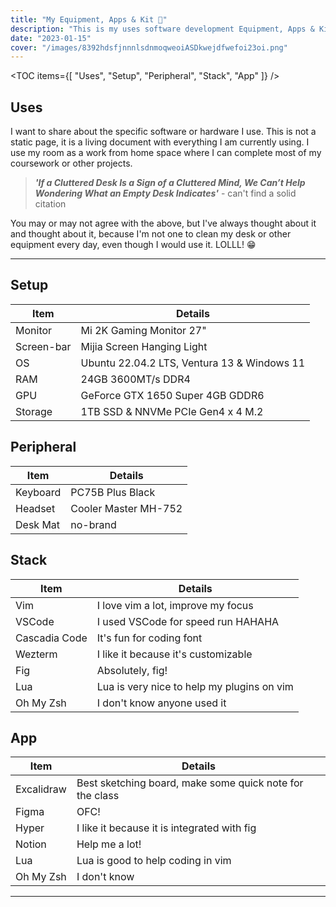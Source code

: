 ```yaml
---
title: "My Equipment, Apps & Kit 🖤"
description: "This is my uses software development Equipment, Apps & Kit!"
date: "2023-01-15"
cover: "/images/8392hdsfjnnnlsdnmoqweoiASDkwejdfwefoi23oi.png"
---
```


<TOC items={[ "Uses", "Setup", "Peripheral", "Stack", "App" ]} />

## Uses

I want to share about the specific software or hardware I use. This is not a static page, it is a living document with everything I am currently using. I use my room as a work from home space where I can complete most of my coursework or other projects.


> **_'If a Cluttered Desk Is a Sign of a Cluttered Mind, We Can’t Help Wondering What an Empty Desk Indicates'_** - can't find a solid citation

You may or may not agree with the above, but I've always thought about it and thought about it, because I'm not one to clean my desk or other equipment every day, even though I would use it. LOLLL! 😁

---


## Setup

| Item       | Details                                     |
| -----------| ------------------------------------------- |
| Monitor    | Mi 2K Gaming Monitor 27"                    |
| Screen-bar | Mijia Screen Hanging Light                  |
| OS         | Ubuntu 22.04.2 LTS, Ventura 13 & Windows 11 |
| RAM        | 24GB 3600MT/s DDR4                          |
| GPU        | GeForce GTX 1650 Super 4GB GDDR6            |
| Storage    | 1TB SSD & NNVMe PCIe Gen4 x 4 M.2           |

## Peripheral

| Item      | Details                                       |
| ----------| --------------------------------------------- |
| Keyboard  | PC75B Plus Black                              |
| Headset   | Cooler Master MH-752                          |
| Desk Mat  | no-brand                                      |

## Stack

| Item          | Details                                     |
| --------------| ------------------------------------------- |
| Vim           | I love vim a lot, improve my focus          |
| VSCode        | I used VSCode for speed run HAHAHA          |
| Cascadia Code | It's fun for coding font                    |
| Wezterm       | I like it because it's customizable         |
| Fig           | Absolutely, fig!                            |
| Lua           | Lua is very nice to help my plugins on vim  |
| Oh My Zsh     | I don't know anyone used it                 |

## App

| Item        | Details                                                  |
| ------------| -------------------------------------------------------- |
| Excalidraw  | Best sketching board, make some quick note for the class |
| Figma       | OFC!                                                     |
| Hyper       | I like it because it is integrated with fig              |
| Notion      | Help me a lot!                                           |
| Lua         | Lua is good to help coding in vim                        |
| Oh My Zsh   | I don't know                                             |

---
